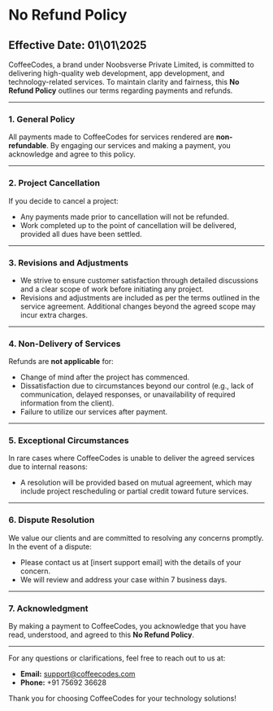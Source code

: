 # No Refund Policy

## Effective Date: 01\01\2025

CoffeeCodes, a brand under Noobsverse Private Limited, is committed to delivering high-quality web development, app development, and technology-related services. To maintain clarity and fairness, this **No Refund Policy** outlines our terms regarding payments and refunds.

---

### 1. **General Policy**
All payments made to CoffeeCodes for services rendered are **non-refundable**. By engaging our services and making a payment, you acknowledge and agree to this policy.

---

### 2. **Project Cancellation**
If you decide to cancel a project:
- Any payments made prior to cancellation will not be refunded.
- Work completed up to the point of cancellation will be delivered, provided all dues have been settled.

---

### 3. **Revisions and Adjustments**
- We strive to ensure customer satisfaction through detailed discussions and a clear scope of work before initiating any project.
- Revisions and adjustments are included as per the terms outlined in the service agreement. Additional changes beyond the agreed scope may incur extra charges.

---

### 4. **Non-Delivery of Services**
Refunds are **not applicable** for:
- Change of mind after the project has commenced.
- Dissatisfaction due to circumstances beyond our control (e.g., lack of communication, delayed responses, or unavailability of required information from the client).
- Failure to utilize our services after payment.

---

### 5. **Exceptional Circumstances**
In rare cases where CoffeeCodes is unable to deliver the agreed services due to internal reasons:
- A resolution will be provided based on mutual agreement, which may include project rescheduling or partial credit toward future services.

---

### 6. **Dispute Resolution**
We value our clients and are committed to resolving any concerns promptly. In the event of a dispute:
- Please contact us at [insert support email] with the details of your concern.
- We will review and address your case within 7 business days.

---

### 7. **Acknowledgment**
By making a payment to CoffeeCodes, you acknowledge that you have read, understood, and agreed to this **No Refund Policy**.

---

For any questions or clarifications, feel free to reach out to us at:

- **Email:** support@coffeecodes.com  
- **Phone:** +91 75692 36628 

Thank you for choosing CoffeeCodes for your technology solutions!
